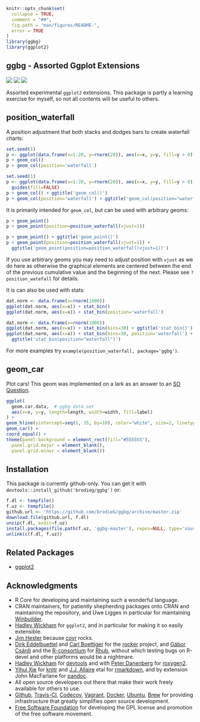 <!-- README.md is generated from README.Rmd. Please edit that file -->

```r
knitr::opts_chunk$set(
  collapse = TRUE,
  comment = "##",
  fig.path = "man/figures/README-",
  error = TRUE
)
library(ggbg)
library(ggplot2)
```
## ggbg - Assorted Ggplot Extensions

[![](https://travis-ci.org/brodieG/ggbg.svg?branch=master)](https://travis-ci.org/brodieG/ggbg)
[![](https://codecov.io/github/brodieG/ggbg/coverage.svg?branch=master)](https://codecov.io/github/brodieG/ggbg?branch=master)
[![](http://www.r-pkg.org/badges/version/ggbg)](https://cran.r-project.org/package=ggbg)

Assorted experimental `ggplot2` extensions.  This package is partly a learning
exercise for myself, so not all contents will be useful to others.

## position_waterfall

A position adjustment that both stacks and dodges bars to create waterfall
charts:

```r
set.seed(1)
p <- ggplot(data.frame(x=1:20, y=rnorm(20)), aes(x=x, y=y, fill=y > 0))
p + geom_col()
p + geom_col(position='waterfall')
```
```r
set.seed(1)
p <- ggplot(data.frame(x=1:20, y=rnorm(20)), aes(x=x, y=y, fill=y > 0)) +
  guides(fill=FALSE)
p + geom_col() + ggtitle('geom_col()')
p + geom_col(position='waterfall') + ggtitle('geom_col(position="waterfall")')
```

It is primarily intended for `geom_col`, but can be used with arbitrary geoms:

```r
p + geom_point()
p + geom_point(position=position_waterfall(vjust=1))
```
```r
p + geom_point() + ggtitle('geom_point()')
p + geom_point(position=position_waterfall(vjust=1)) +
  ggtitle('geom_point(position=position_waterfall(vjust=1))')
```

If you use arbitrary geoms you may need to adjust position with `vjust` as we do
here as otherwise the graphical elements are centered between the end of the
previous cumulative value and the beginning of the next.  Please see
`?position_watefall` for details.

It is can also be used with stats:

```r
dat.norm <- data.frame(x=rnorm(1000))
ggplot(dat.norm, aes(x=x)) + stat_bin()
ggplot(dat.norm, aes(x=x)) + stat_bin(position='waterfall')
```
```r
dat.norm <- data.frame(x=rnorm(1000))
ggplot(dat.norm, aes(x=x)) + stat_bin(bins=30) + ggtitle('stat_bin()')
ggplot(dat.norm, aes(x=x)) + stat_bin(bins=30, position='waterfall') +
  ggtitle('stat_bin(position="waterfall")')
```

For more examples try `example(position_waterfall, package='ggbg')`.

## geom_car

Plot cars!  This geom was implemented on a lark as an answer to an [SO
Question](https://stackoverflow.com/questions/22159087/is-it-possible-to-draw-diagrams-in-r/22207979#22207979).

```r
ggplot(
  geom.car.data,  # ggbg data set
  aes(x=x, y=y, length=length, width=width, fill=label)
) +
geom_hline(yintercept=seq(5, 35, by=10), color="white", size=2, linetype=2) +
geom_car() +
coord_equal() +
theme(panel.background = element_rect(fill="#555555"),
  panel.grid.major = element_blank(),
  panel.grid.minor = element_blank())
```

## Installation

This package is currently github-only.  You can get it with
`devtools::install_github('brodieg/ggbg')` or:

```r
f.dl <- tempfile()
f.uz <- tempfile()
github.url <- 'https://github.com/brodieG/ggbg/archive/master.zip'
download.file(github.url, f.dl)
unzip(f.dl, exdir=f.uz)
install.packages(file.path(f.uz, 'ggbg-master'), repos=NULL, type='source')
unlink(c(f.dl, f.uz))
```

## Related Packages

* [ggplot2](https://github.com/tidyverse/ggplot2)

## Acknowledgments

* R Core for developing and maintaining such a wonderful language.
* CRAN maintainers, for patiently shepherding packages onto CRAN and maintaining
  the repository, and Uwe Ligges in particular for maintaining
  [Winbuilder](http://win-builder.r-project.org/).
* [Hadley Wickham](https://github.com/hadley/) for `ggplot2`, and in particular
  for making it so easily extensible.
* [Jim Hester](https://github.com/jimhester) because
  [covr](https://cran.r-project.org/package=covr) rocks.
* [Dirk Eddelbuettel](https://github.com/eddelbuettel) and [Carl
  Boettiger](https://github.com/cboettig) for the
  [rocker](https://github.com/rocker-org/rocker) project, and [Gábor
  Csárdi](https://github.com/gaborcsardi) and the
  [R-consortium](https://www.r-consortium.org/) for
  [Rhub](https://github.com/r-hub), without which testing bugs on R-devel and
  other platforms would be a nightmare.
* [Hadley Wickham](https://github.com/hadley/) for
  [devtools](https://cran.r-project.org/package=devtools) and with [Peter
  Danenberg](https://github.com/klutometis) for
  [roxygen2](https://cran.r-project.org/package=roxygen2).
* [Yihui Xie](https://github.com/yihui) for
  [knitr](https://cran.r-project.org/package=knitr) and  [J.J.
  Allaire](https://github.com/jjallaire) etal for
  [rmarkdown](https://cran.r-project.org/package=rmarkdown), and by extension
  John MacFarlane for [pandoc](http://pandoc.org/).
* All open source developers out there that make their work freely available
  for others to use.
* [Github](https://github.com/), [Travis-CI](https://travis-ci.org/),
  [Codecov](https://codecov.io/), [Vagrant](https://www.vagrantup.com/),
  [Docker](https://www.docker.com/), [Ubuntu](https://www.ubuntu.com/),
  [Brew](https://brew.sh/) for providing infrastructure that greatly simplifies
  open source development.
* [Free Software Foundation](http://fsf.org/) for developing the GPL license and
  promotion of the free software movement.
